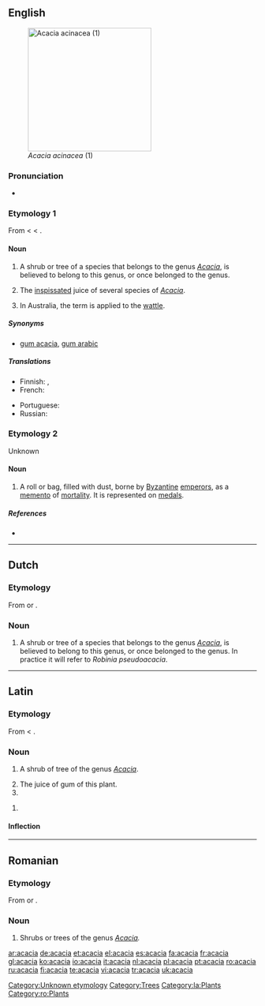 {{see|Acacia}}
{{wikipedia}}
{{commonspar|Acacia}}
==English==
[[Image:Acacia_acinacea_01.jpg|thumb|right|250px|''Acacia acinacea'' (1)]]

===Pronunciation===
*{{audio|en-us-acacia.ogg|Audio (US)}}
*:{{rhymes|eɪʃə}}

===Etymology 1===
From {{L.}} {{term|acacia|lang=la}} < {{AGr.}} {{term|sc=polytonic|ἀκακία|tr=akakia|lang=grc}} < {{term|sc=polytonic|ἀκή|tr=akē||point|lang=grc}}.

====Noun====
{{en-noun|s|-}}

# {{context|botany|countable}} A shrub or tree of a species that belongs to the genus ''[[Acacia]]'', is believed to belong to this genus, or once belonged to the genus.
# {{context|pharmacy|uncountable}} The [[inspissated]] juice of several species of ''[[Acacia]]''.
# In Australia, the term is applied to the [[wattle]].

=====Synonyms=====
*{{sense|medical: juice of several species of Acacia}} [[gum acacia]], [[gum arabic]]

=====Translations=====
{{trans-top|shrub or tree}}
*Finnish: {{t-|fi|akasia}} {{qualifier|official}}, {{t-|fi|akaasia}} {{qualifier|unofficial}}
*French: {{t+|fr|acacia|m}}
{{trans-mid}}
*Portuguese: {{t+|pt|acácia|f}}
*Russian: {{t+|ru|акация|f|tr=akátsija|sc=Cyrl}}
{{trans-bottom}}

===Etymology 2===
Unknown

====Noun====
{{en-noun}}

# {{context|antiquities}} A roll or bag, filled with dust, borne by [[Byzantine]] [[emperor]]s, as a [[memento]] of [[mortality]]. It is represented on [[medal]]s.

=====References=====
*{{R:1913}}

[[Category:Unknown etymology]]
[[Category:Trees]]

----

==Dutch==

===Etymology===
From {{L.|nl}} {{term|acacia|lang=la}} or {{F.|nl}} {{term|acacia|lang=fr}}.

===Noun===
{{infl|nl|noun|g=m|g2=f}}

# {{botany|lang=nl}} A shrub or tree of a species that belongs to the genus ''[[Acacia]]'', is believed to belong to this genus, or once belonged to the genus. In practice it will refer to ''Robinia pseudoacacia''.

----

==Latin==

===Etymology===
From {{AGr.|la}} {{term|sc=polytonic|ἀκακία|tr=akakia|lang=grc}} < {{term|sc=polytonic|ἀκή|tr=akē||point|lang=grc}}.

===Noun===
{{la-noun|acācia|acaciae#Latin|acāciae|f|first}}

# {{botany|lang=la}} A shrub of tree of the genus ''[[Acacia]]''.
# The juice of gum of this plant.
# {{inflection of|acacia#Latin|acācia|voc|s}}

{{infl|la|noun form|head=acāciā|g=f}}

# {{inflection of|acacia#Latin|acācia|abl|s}}

====Inflection====
{{ladecl1}}
{{la-decl-1st|acaci|acāci}}

[[Category:la:Plants]]

----

==Romanian==

===Etymology===
From {{L.|ro}} {{term|acacia|lang=la}} or {{F.|ro}} {{term|acacia|lang=fr}}.

===Noun===
{{infl|ro|noun}}

# Shrubs or trees of the genus ''[[Acacia]].''

[[Category:ro:Plants]]

[[ar:acacia]]
[[de:acacia]]
[[et:acacia]]
[[el:acacia]]
[[es:acacia]]
[[fa:acacia]]
[[fr:acacia]]
[[gl:acacia]]
[[ko:acacia]]
[[io:acacia]]
[[it:acacia]]
[[nl:acacia]]
[[pl:acacia]]
[[pt:acacia]]
[[ro:acacia]]
[[ru:acacia]]
[[fi:acacia]]
[[te:acacia]]
[[vi:acacia]]
[[tr:acacia]]
[[uk:acacia]]